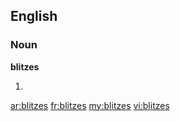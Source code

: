==English==

===Noun===
'''blitzes'''

# {{plural of|[[blitz]]}}

[[ar:blitzes]]
[[fr:blitzes]]
[[my:blitzes]]
[[vi:blitzes]]